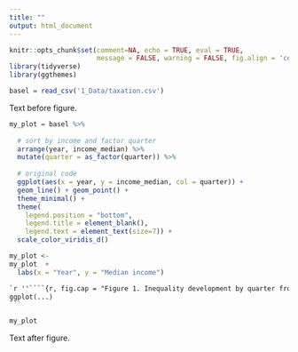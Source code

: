 ```yaml
---
title: ""
output: html_document
---
```

```r
knitr::opts_chunk$set(comment=NA, echo = TRUE, eval = TRUE, 
                      message = FALSE, warning = FALSE, fig.align = 'center', dpi = 200)
library(tidyverse)
library(ggthemes)

basel = read_csv('1_Data/taxation.csv')

```

Text before figure.


```r


my_plot = basel %>%
  
  # sort by income and factor quarter
  arrange(year, income_median) %>% 
  mutate(quarter = as_factor(quarter)) %>% 
  
  # original code
  ggplot(aes(x = year, y = income_median, col = quarter)) +
  geom_line() + geom_point() +
  theme_minimal() +
  theme(
    legend.position = "bottom",
    legend.title = element_blank(),
    legend.text = element_text(size=7)) + 
  scale_color_viridis_d() 

my_plot <- 
my_plot  +
  labs(x = "Year", y = "Median income")


```

````markdown
`r ''````{r, fig.cap = "Figure 1. Inequality development by quarter from 2001 to 2017."}
ggplot(...)
```
````


```r

my_plot

```


Text after figure.




